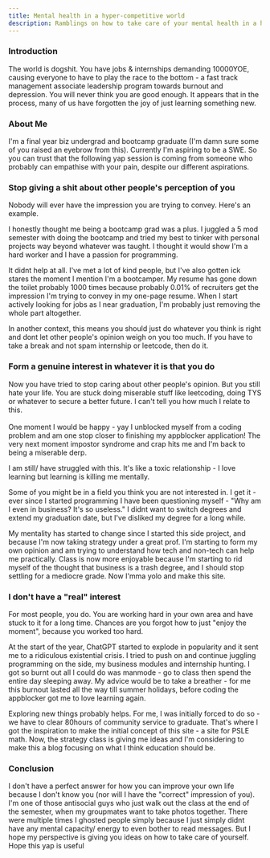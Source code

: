 ```yaml
---
title: Mental health in a hyper-competitive world
description: Ramblings on how to take care of your mental health in a hyper-competitive world
---
```




### Introduction

The world is dogshit. You have jobs & internships demanding 10000YOE, causing everyone to have to play the race to the bottom - a fast track management associate leadership program towards burnout and depression. You will never think you are good enough. It appears that in the process, many of us have forgotten the joy of just learning something new.

### About Me

I'm a final year biz undergrad and bootcamp graduate (I'm damn sure some of you raised an eyebrow from this). Currently I'm aspiring to be a SWE. So you can trust that the following yap session is coming from someone who probably can empathise with your pain, despite our different aspirations.

### Stop giving a shit about other people's perception of you

Nobody will ever have the impression you are trying to convey. Here's an example. <br/>

I honestly thought me being a bootcamp grad was a plus. I juggled a 5 mod semester with doing the bootcamp and tried my best to tinker with personal projects way beyond whatever was taught. I thought it would show I'm a hard worker and I have a passion for programming. <br/>

It didnt help at all. I've met a lot of kind people, but I've also gotten ick stares the moment I mention I'm a bootcamper. My resume has gone down the toilet probably 1000 times because probably 0.01% of recruiters get the impression I'm trying to convey in my one-page resume. When I start actively looking for jobs as I near graduation, I'm probably just removing the whole part altogether. <br/>

In another context, this means you should just do whatever you think is right and dont let other people's opinion weigh on you too much. If you have to take a break and not spam internship or leetcode, then do it.

### Form a genuine interest in whatever it is that you do

Now you have tried to stop caring about other people's opinion. But you still hate your life. You are stuck doing miserable stuff like leetcoding, doing TYS or whatever to secure a better future. I can't tell you how much I relate to this. <br/><br/>
One moment I would be happy - yay I unblocked myself from a coding problem and am one stop closer to finishing my appblocker application! The very next moment impostor syndrome and crap hits me and I'm back to being a miserable derp.

I am still/ have struggled with this. It's like a toxic relationship - I love learning but learning is killing me mentally.<br/>

Some of you might be in a field you think you are not interested in. I get it - ever since I started programming I have been questioning myself - "Why am I even in business? It's so useless." I didnt want to switch degrees and extend my graduation date, but I've disliked my degree for a long while.

My mentality has started to change since I started this side project, and because I'm now taking strategy under a great prof. I'm starting to form my own opinion and am trying to understand how tech and non-tech can help me practically. Class is now more enjoyable because I'm starting to rid myself of the thought that business is a trash degree, and I should stop settling for a mediocre grade. Now I'mma yolo and make this site.

### I don't have a "real" interest

For most people, you do. You are working hard in your own area and have stuck to it for a long time. Chances are you forgot how to just "enjoy the moment", because you worked too hard.

At the start of the year, ChatGPT started to explode in popularity and it sent me to a ridiculous existential crisis. I tried to push on and continue juggling programming on the side, my business modules and internship hunting. I got so burnt out all I could do was manmode - go to class then spend the entire day sleeping away. My advice would be to take a breather - for me this burnout lasted all the way till summer holidays, before coding the appblocker got me to love learning again.

Exploring new things probably helps. For me, I was initially forced to do so - we have to clear 80hours of community service to graduate. That's where I got the inspiration to make the initial concept of this site - a site for PSLE math. Now, the strategy class is giving me ideas and I'm considering to make this a blog focusing on what I think education should be.

### Conclusion

I don't have a perfect answer for how you can improve your own life because I don't know you (nor will I have the "correct" impression of you). I'm one of those antisocial guys who just walk out the class at the end of the semester, when my groupmates want to take photos together. There were multiple times I ghosted people simply because I just simply didnt have any mental capacity/ energy to even bother to read messages. But I hope my perspective is giving you ideas on how to take care of yourself. Hope this yap is useful

